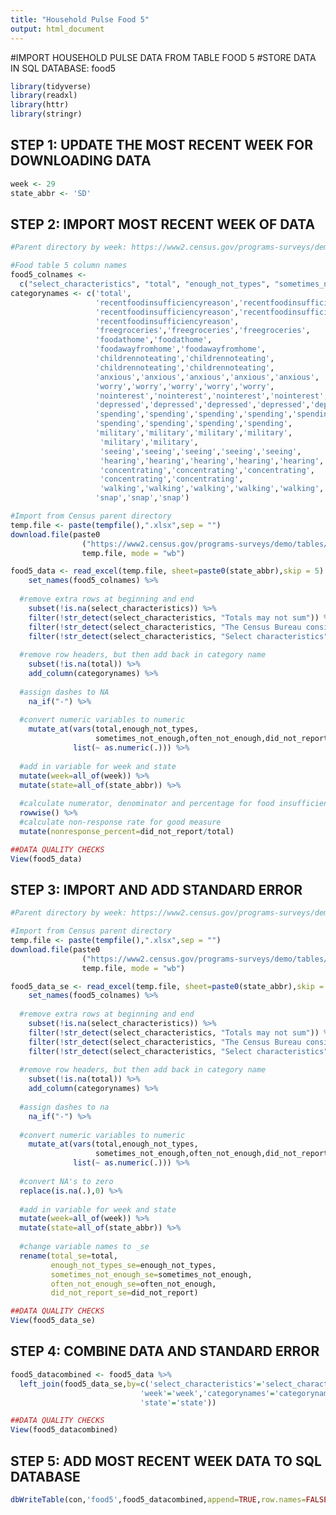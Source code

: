 ```yaml
---
title: "Household Pulse Food 5"
output: html_document
---
```


#IMPORT HOUSEHOLD PULSE DATA FROM TABLE FOOD 5
#STORE DATA IN SQL DATABASE: food5


```r
library(tidyverse)
library(readxl)
library(httr)
library(stringr)
```

## STEP 1: UPDATE THE MOST RECENT WEEK FOR DOWNLOADING DATA
```r
week <- 29
state_abbr <- 'SD'
```

## STEP 2: IMPORT MOST RECENT WEEK OF DATA
```r
#Parent directory by week: https://www2.census.gov/programs-surveys/demo/tables/hhp/2021/

#Food table 5 column names
food5_colnames <-
  c("select_characteristics", "total", "enough_not_types", "sometimes_not_enough", "often_not_enough", "did_not_report")
categorynames <- c('total',
                   'recentfoodinsufficiencyreason','recentfoodinsufficiencyreason',
                   'recentfoodinsufficiencyreason','recentfoodinsufficiencyreason',
                   'recentfoodinsufficiencyreason',
                   'freegroceries','freegroceries','freegroceries',
                   'foodathome','foodathome',
                   'foodawayfromhome','foodawayfromhome',
                   'childrennoteating','childrennoteating',
                   'childrennoteating','childrennoteating',
                   'anxious','anxious','anxious','anxious','anxious',
                   'worry','worry','worry','worry','worry',
                   'nointerest','nointerest','nointerest','nointerest','nointerest',
                   'depressed','depressed','depressed','depressed','depressed',
                   'spending','spending','spending','spending','spending','spending',
                   'spending','spending','spending','spending',
                   'military','military','military','military',
                    'military','military',
                    'seeing','seeing','seeing','seeing','seeing',
                    'hearing','hearing','hearing','hearing','hearing',
                    'concentrating','concentrating','concentrating',
                    'concentrating','concentrating',
                    'walking','walking','walking','walking','walking',
                   'snap','snap','snap')

#Import from Census parent directory
temp.file <- paste(tempfile(),".xlsx",sep = "")
download.file(paste0
                ("https://www2.census.gov/programs-surveys/demo/tables/hhp/2021/wk",week,"/food5_week",week,".xlsx"), 
                temp.file, mode = "wb")

food5_data <- read_excel(temp.file, sheet=paste0(state_abbr),skip = 5) %>%
    set_names(food5_colnames) %>%
  
  #remove extra rows at beginning and end
    subset(!is.na(select_characteristics)) %>%
    filter(!str_detect(select_characteristics, "Totals may not sum")) %>%
    filter(!str_detect(select_characteristics, "The Census Bureau considers")) %>%
    filter(!str_detect(select_characteristics, "Select characteristics")) %>%
  
  #remove row headers, but then add back in category name
    subset(!is.na(total)) %>%
    add_column(categorynames) %>%
  
  #assign dashes to NA
    na_if("-") %>%
  
  #convert numeric variables to numeric
    mutate_at(vars(total,enough_not_types,
                   sometimes_not_enough,often_not_enough,did_not_report),
              list(~ as.numeric(.))) %>%
  
  #add in variable for week and state
  mutate(week=all_of(week)) %>%
  mutate(state=all_of(state_abbr)) %>%
  
  #calculate numerator, denominator and percentage for food insufficient = (sometimes+often)/(valid responses) %>%
  rowwise() %>%
  #calculate non-response rate for good measure
  mutate(nonresponse_percent=did_not_report/total)

##DATA QUALITY CHECKS
View(food5_data)

```

## STEP 3: IMPORT AND ADD STANDARD ERROR
```r
#Parent directory by week: https://www2.census.gov/programs-surveys/demo/tables/hhp/2021/

#Import from Census parent directory
temp.file <- paste(tempfile(),".xlsx",sep = "")
download.file(paste0
                ("https://www2.census.gov/programs-surveys/demo/tables/hhp/2021/wk",week,"/food5_se_week",week,".xlsx"), 
                temp.file, mode = "wb")

food5_data_se <- read_excel(temp.file, sheet=paste0(state_abbr),skip = 5) %>%
    set_names(food5_colnames) %>%
  
  #remove extra rows at beginning and end
    subset(!is.na(select_characteristics)) %>%
    filter(!str_detect(select_characteristics, "Totals may not sum")) %>%
    filter(!str_detect(select_characteristics, "The Census Bureau considers")) %>%
    filter(!str_detect(select_characteristics, "Select characteristics")) %>%
  
  #remove row headers, but then add back in category name
    subset(!is.na(total)) %>%
    add_column(categorynames) %>%
  
  #assign dashes to na
    na_if("-") %>%
  
  #convert numeric variables to numeric
    mutate_at(vars(total,enough_not_types,
                   sometimes_not_enough,often_not_enough,did_not_report),
              list(~ as.numeric(.))) %>%
  
  #convert NA's to zero
  replace(is.na(.),0) %>%
  
  #add in variable for week and state
  mutate(week=all_of(week)) %>%
  mutate(state=all_of(state_abbr)) %>%
  
  #change variable names to _se
  rename(total_se=total,
         enough_not_types_se=enough_not_types,
         sometimes_not_enough_se=sometimes_not_enough,
         often_not_enough_se=often_not_enough,
         did_not_report_se=did_not_report) 

##DATA QUALITY CHECKS
View(food5_data_se)

```

## STEP 4: COMBINE DATA AND STANDARD ERROR
```r
food5_datacombined <- food5_data %>%
  left_join(food5_data_se,by=c('select_characteristics'='select_characteristics',
                             'week'='week','categorynames'='categorynames',
                             'state'='state'))

##DATA QUALITY CHECKS
View(food5_datacombined)
```

## STEP 5: ADD MOST RECENT WEEK DATA TO SQL DATABASE
```r
dbWriteTable(con,'food5',food5_datacombined,append=TRUE,row.names=FALSE)
```

